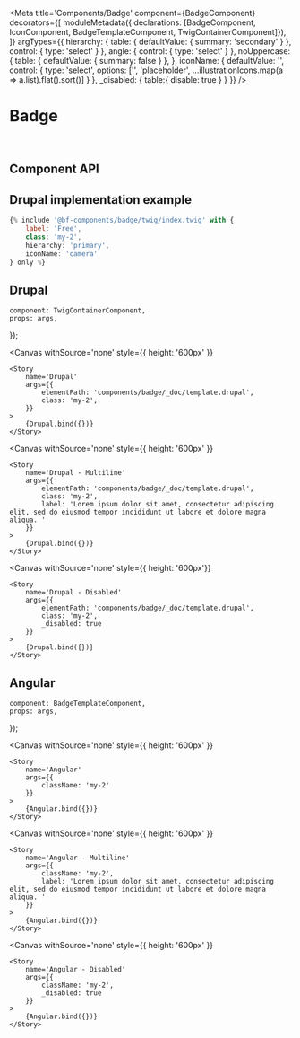

<Meta
    title='Components/Badge'
    component={BadgeComponent}
    decorators={[
        moduleMetadata({ declarations: [BadgeComponent, IconComponent, BadgeTemplateComponent, TwigContainerComponent]}),
    ]}
    argTypes={{
        hierarchy: {
            table:   { defaultValue: { summary: 'secondary' } },
            control: { type: 'select' }
        },
        angle: {
            control: { type: 'select' }
        },
        noUppercase: {
            table: { defaultValue: { summary: false } },
        },
        iconName: {
            defaultValue: '',
            control: {
                type: 'select',
                options: ['', 'placeholder', ...illustrationIcons.map(a => a.list).flat().sort()]
            }
        },
        _disabled: {
            table:{ disable: true }
        }
    }}
/>

# Badge
<br/>

## Component API
<Props of={BadgeComponent} />

## Drupal implementation example

```jsx
{% include '@bf-components/badge/twig/index.twig' with {
    label: 'Free',
    class: 'my-2',
    hierarchy: 'primary',
    iconName: 'camera'
} only %}
```

## Drupal

    component: TwigContainerComponent,
    props: args,
});

<Canvas
    withSource='none'
    style={{ height: '600px' }}
>
    <Story
        name='Drupal'
        args={{
            elementPath: 'components/badge/_doc/template.drupal',
            class: 'my-2',
        }}
    >
        {Drupal.bind({})}
    </Story>
</Canvas>

<Canvas
    withSource='none'
    style={{ height: '600px' }}
>
    <Story
        name='Drupal - Multiline'
        args={{
            elementPath: 'components/badge/_doc/template.drupal',
            class: 'my-2',
            label: 'Lorem ipsum dolor sit amet, consectetur adipiscing elit, sed do eiusmod tempor incididunt ut labore et dolore magna aliqua. '
        }}
    >
        {Drupal.bind({})}
    </Story>
</Canvas>

<Canvas
    withSource='none'
    style={{ height: '600px'}}
>
    <Story
        name='Drupal - Disabled'
        args={{
            elementPath: 'components/badge/_doc/template.drupal',
            class: 'my-2',
            _disabled: true
        }}
    >
        {Drupal.bind({})}
    </Story>
</Canvas>


## Angular

    component: BadgeTemplateComponent,
    props: args,
});

<Canvas
    withSource='none'
    style={{ height: '600px' }}
>
    <Story
        name='Angular'
        args={{
            className: 'my-2'
        }}
    >
        {Angular.bind({})}
    </Story>
</Canvas>

<Canvas
    withSource='none'
    style={{ height: '600px' }}
>
    <Story
        name='Angular - Multiline'
        args={{
            className: 'my-2',
            label: 'Lorem ipsum dolor sit amet, consectetur adipiscing elit, sed do eiusmod tempor incididunt ut labore et dolore magna aliqua. '
        }}
    >
        {Angular.bind({})}
    </Story>
</Canvas>

<Canvas
    withSource='none'
    style={{ height: '600px' }}
>
    <Story
        name='Angular - Disabled'
        args={{
            className: 'my-2',
            _disabled: true
        }}
    >
        {Angular.bind({})}
    </Story>
</Canvas>
